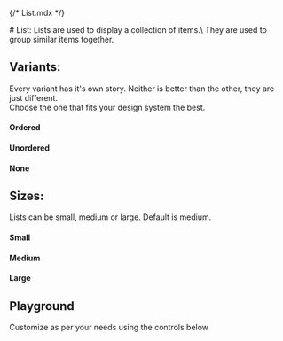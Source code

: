 {/* List.mdx */}

<Meta of={ListStories} name="Docs"/>
# List:
Lists are used to display a collection of items.\
They are used to group similar items together.

## Variants:
Every variant has it's own story. Neither is better than the other, they are just different.\
Choose the one that fits your design system the best.

#### Ordered
<Canvas of={ListStories.Ordered} />

#### Unordered
<Canvas of={ListStories.Unordered} />

#### None
<Canvas of={ListStories.None} />


## Sizes:
Lists can be small, medium or large. Default is medium.

#### Small
<Canvas of={ListStories.Small} />

#### Medium
<Canvas of={ListStories.Medium} />

#### Large
<Canvas of={ListStories.Large} />


## Playground
Customize as per your needs using the controls below

<Canvas of={ListStories.Playground}/>
<Controls of={ListStories.Playground}/>
